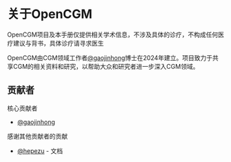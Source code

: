 
# 关于OpenCGM

<Callout type="warning" emoji="⚠️">
OpenCGM项目及本手册仅提供相关学术信息，不涉及具体的诊疗，不构成任何医疗建议与背书，具体诊疗请寻求医生
</Callout>

OpenCGM由CGM领域工作者[@gaojinhong](https://github.com/gaojinhong)博士在2024年建立。项目致力于共享CGM的相关资料和研究，以帮助大众和研究者进一步深入CGM领域。

## 贡献者

核心贡献者

- [@gaojinhong](https://github.com/gaojinhong)

感谢其他贡献者的贡献

- [@hepezu](https://github.com/hepezu) - 文档